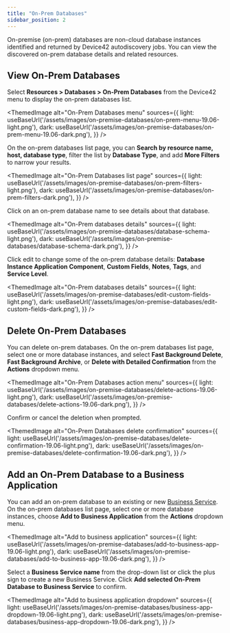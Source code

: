 ```yaml
---
title: "On-Prem Databases"
sidebar_position: 2
---
```




On-premise (on-prem) databases are non-cloud database instances identified and returned by Device42 autodiscovery jobs. You can view the discovered on-prem database details and related resources.

## View On-Prem Databases

Select **Resources > Databases > On-Prem Databases** from the Device42 menu to display the on-prem databases list.

<ThemedImage
  alt="On-Prem Databases menu"
  sources={{
    light: useBaseUrl('/assets/images/on-premise-databases/on-prem-menu-19.06-light.png'),
    dark: useBaseUrl('/assets/images/on-premise-databases/on-prem-menu-19.06-dark.png'),
  }}
/> 

On the on-prem databases list page, you can **Search by resource name, host, database type**, filter the list by **Database Type**, and add **More Filters** to narrow your results.

<ThemedImage
  alt="On-Prem Databases list page"
  sources={{
    light: useBaseUrl('/assets/images/on-premise-databases/on-prem-filters-light.png'),
    dark: useBaseUrl('/assets/images/on-premise-databases/on-prem-filters-dark.png'),
  }}
/> 

Click on an on-prem database name to see details about that database. 

<ThemedImage
  alt="On-Prem databases details"
  sources={{
    light: useBaseUrl('/assets/images/on-premise-databases/database-schema-light.png'),
    dark: useBaseUrl('/assets/images/on-premise-databases/database-schema-dark.png'),
  }}
/> 

Click edit to change some of the on-prem database details: **Database Instance Application Component**, **Custom Fields**, **Notes**, **Tags**, and **Service Level**.

<ThemedImage
  alt="On-Prem databases details"
  sources={{
    light: useBaseUrl('/assets/images/on-premise-databases/edit-custom-fields-light.png'),
    dark: useBaseUrl('/assets/images/on-premise-databases/edit-custom-fields-dark.png'),
  }}
/> 

## Delete On-Prem Databases

You can delete on-prem databases. On the on-prem databases list page, select one or more database instances, and select **Fast Background Delete**, **Fast Background Archive**, or **Delete with Detailed Confirmation** from the **Actions** dropdown menu.

<ThemedImage
  alt="On-Prem Databases action menu"
  sources={{
    light: useBaseUrl('/assets/images/on-premise-databases/delete-actions-19.06-light.png'),
    dark: useBaseUrl('/assets/images/on-premise-databases/delete-actions-19.06-dark.png'),
  }}
/>  

Confirm or cancel the deletion when prompted.

<ThemedImage
  alt="On-Prem Databases delete confirmation"
  sources={{
    light: useBaseUrl('/assets/images/on-premise-databases/delete-confirmation-19.06-light.png'),
    dark: useBaseUrl('/assets/images/on-premise-databases/delete-confirmation-19.06-dark.png'),
  }}
/>  

## Add an On-Prem Database to a Business Application

You can add an on-prem database to an existing or new [Business Service](apps/business-services/index.mdx). On the on-prem databases list page, select one or more database instances, choose **Add to Business Application** from the **Actions** dropdown menu.

<ThemedImage
  alt="Add to business application"
  sources={{
    light: useBaseUrl('/assets/images/on-premise-databases/add-to-business-app-19.06-light.png'),
    dark: useBaseUrl('/assets/images/on-premise-databases/add-to-business-app-19.06-dark.png'),
  }}
/>  

Select a **Business Service name** from the drop-down list or click the plus sign to create a new Business Service. Click **Add selected On-Prem Database to Business Service** to confirm.

<ThemedImage
  alt="Add to business application dropdown"
  sources={{
    light: useBaseUrl('/assets/images/on-premise-databases/business-app-dropdown-19.06-light.png'),
    dark: useBaseUrl('/assets/images/on-premise-databases/business-app-dropdown-19.06-dark.png'),
  }}
/>  

